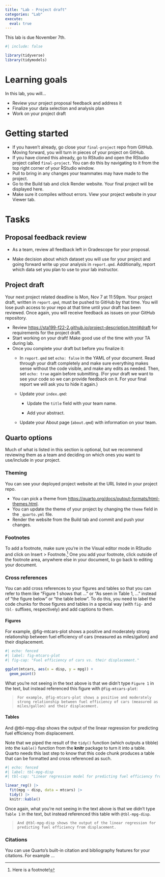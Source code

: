 ```yaml
---
title: "Lab - Project draft"
categories: "Lab"
execute:
  eval: true
---
```


::: callout-important
This lab is due November 7th.
:::

```r
#| include: false

library(tidyverse)
library(tidymodels)
```

# Learning goals

In this lab, you will...

-   Review your project proposal feedback and address it
-   Finalize your data selection and analysis plan
-   Work on your project draft

# Getting started

-   If you haven't already, go close your `final-project` repo from GitHub. Moving forward, you will turn in pieces of your project on GitHub. 
-   If you have cloned this already, go to RStudio and open the RStudio project called `final-project`. You can do this by navigating to it from the top right corner of your RStudio window.
-   Pull to bring in any changes your teammates may have made to the project.
-   Go to the Build tab and click Render website. Your final project will be displayed here. 
-   Make sure it compiles without errors. View your project website in your Viewer tab.

# Tasks

## Proposal feedback review


-   As a team, review all feedback left in Gradescope for your proposal.

-   Make decision about which dataset you will use for your project and going forward write up your analysis in `report.qmd`. Additionally, report which data set you plan to use to your lab instructor.

## Project draft

::: callout-important
Your next project related deadline is Mon, Nov 7 at 11:59pm.
Your project draft, written in `report.qmd`, must be pushed to GitHub by that time.
You will lose push access to your repo at that time until your draft has been reviewed.
Once again, you will receive feedback as issues on your GitHub repository.
:::

-   Review <https://sta199-f22-2.github.io/project-description.html#draft> for requirements for the project draft.
-   Start working on your draft! Make good use of the time with your TA during lab.
-   Once you complete your draft but before you finalize it:
    -   In `report.qmd` set `echo: false` in the YAML of your document.
        Read through your draft completely and make sure everything makes sense without the code visible, and make any edits as needed.
        Then, set `echo: true` again before submitting.
        (For your draft we want to see your code so we can provide feedback on it. For your final report we will ask you to hide it again.)

    -   Update your `index.qmd`:

        -   Update the `title` field with your team name.

        -   Add your abstract.

    -   Update your About page (`about.qmd`) with information on your team.

## Quarto options

::: callout-note
Much of what is listed in this section is optional, but we recommend reviewing them as a team and deciding on which ones you want to use/include in your project.
:::

### Theming

You can see your deployed project website at the URL listed in your project repo.

-   You can pick a theme from <https://quarto.org/docs/output-formats/html-themes.html>.
-   You can update the theme of your project by changing the `theme` field in the `_quarto.yml` file.
-   Render the website from the Build tab and commit and push your changes.

### Footnotes

To add a footnote, make sure you're in the Visual editor mode in RStudio and click on Insert \> Footnote.[^1]
One you add your footnote, click outside of the footnote area, anywhere else in your document, to go back to editing your document.

[^1]: Here is a footnote!

### Cross references

You can add cross references to your figures and tables so that you can refer to them like "Figure 1 shows that ..." or "As seen in Table 1, ..." instead of "the figure below" or "the table below".
To do this, you need to label the code chunks for those figures and tables in a special way (with `fig-` and `tbl-` suffixes, respectively) and add captions to them.

#### Figures

For example, @fig-mtcars-plot shows a positive and moderately strong relationship between fuel efficiency of cars (measured as miles/gallon) and their displacement.

```r
#| echo: fenced
#| label: fig-mtcars-plot
#| fig-cap: "Fuel efficiency of cars vs. their displacement."

ggplot(mtcars, aes(x = disp, y = mpg)) +
  geom_point()
```

What you're not seeing in the text above is that we didn't type `Figure 1` in the text, but instead referenced this figure with `@fig-mtcars-plot`:

>     For example, @fig-mtcars-plot shows a positive and moderately strong relationship between fuel efficiency of cars (measured as miles/gallon) and their displacement.

#### Tables

And @tbl-mpg-disp shows the output of the linear regression for predicting fuel efficiency from displacement.

Note that we piped the result of the `tidy()` function (which outputs a tibble) into the `kable()` function from the **knitr** package to turn it into a table.
Quarto needs this last step to know that this code chunk produces a table that can be formatted and cross referenced as such.

```r
#| echo: fenced
#| label: tbl-mpg-disp
#| tbl-cap: "Linear regression model for predicting fuel efficiency from displacement."

linear_reg() |>
  fit(mpg ~ disp, data = mtcars) |>
  tidy() |>
  knitr::kable()
```

Once again, what you're not seeing in the text above is that we didn't type `Table 1` in the text, but instead referenced this table with `@tbl-mpg-disp`.

>     And @tbl-mpg-disp shows the output of the linear regression for predicting fuel efficiency from displacement.

### Citations

You can use Quarto's built-in citation and bibliography features for your citations.
For example ...
